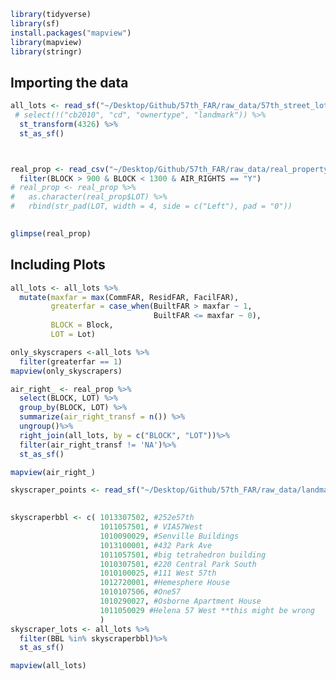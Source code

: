 
```r
library(tidyverse)
library(sf)
install.packages("mapview")
library(mapview)
library(stringr)
```

## Importing the data
```r
all_lots <- read_sf("~/Desktop/Github/57th_FAR/raw_data/57th_street_lots.geojson")%>%
 # select(!("cb2010", "cd", "ownertype", "landmark")) %>%
  st_transform(4326) %>% 
  st_as_sf()



real_prop <- read_csv("~/Desktop/Github/57th_FAR/raw_data/real_property.csv") %>%
  filter(BLOCK > 900 & BLOCK < 1300 & AIR_RIGHTS == "Y")
# real_prop <- real_prop %>%
#   as.character(real_prop$LOT) %>%
#   rbind(str_pad(LOT, width = 4, side = c("Left"), pad = "0"))

  
glimpse(real_prop)
```

## Including Plots
```r
all_lots <- all_lots %>%
  mutate(maxfar = max(CommFAR, ResidFAR, FacilFAR),
         greaterfar = case_when(BuiltFAR > maxfar ~ 1,
                                BuiltFAR <= maxfar ~ 0),
         BLOCK = Block,
         LOT = Lot)

only_skyscrapers <-all_lots %>%
  filter(greaterfar == 1) 
mapview(only_skyscrapers)
```
```r
air_right_ <- real_prop %>%
  select(BLOCK, LOT) %>%
  group_by(BLOCK, LOT) %>%
  summarize(air_right_transf = n()) %>%
  ungroup()%>%
  right_join(all_lots, by = c("BLOCK", "LOT"))%>%
  filter(air_right_transf != 'NA')%>%
  st_as_sf()

mapview(air_right_)
```
```r
skyscraper_points <- read_sf("~/Desktop/Github/57th_FAR/raw_data/landmark_points.json")
  
```


```r
skyscraperbbl <- c( 1013307502, #252e57th
                    1011057501, # VIA57West
                    1010090029, #Senville Buildings
                    1013100001, #432 Park Ave
                    1011057501, #big tetrahedron building 
                    1010307501, #220 Central Park South
                    1010100025, #111 West 57th
                    1012720001, #Hemesphere House
                    1010107506, #One57
                    1010290027, #Osborne Apartment House
                    1011050029 #Helena 57 West **this might be wrong
                    )
skyscraper_lots <- all_lots %>%
  filter(BBL %in% skyscraperbbl)%>%
  st_as_sf()

mapview(all_lots)
```

